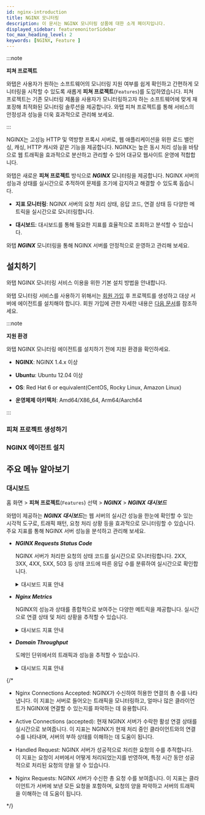 ```yaml
---
id: nginx-introduction
title: NGINX 모니터링
description: 이 문서는 NGINX 모니터링 상품에 대한 소개 페이지입니다.
displayed_sidebar: featuremonitorSidebar
toc_max_heading_level: 2
keywords: [NGINX, Feature ]
---
```


:::note

**피쳐 프로젝트**<ScrollToLink anchor='feature-project' />

와탭은 사용자가 원하는 소프트웨어의 모니터링 지원 여부를 쉽게 확인하고 간편하게 모니터링을 시작할 수 있도록 새롭게 **피쳐 프로젝트**(<code class='Features'>Features</code>)를 도입하였습니다. 피쳐 프로젝트는 기존 모니터링 제품을 사용자가 모니터링하고자 하는 소프트웨어에 맞게 재포장해 최적화된 모니터링 솔루션을 제공합니다. 와탭 피쳐 프로젝트를 통해 서비스의 안정성과 성능을 더욱 효과적으로 관리해 보세요. 

:::

NGINX는 고성능 HTTP 및 역방향 프록시 서버로, 웹 애플리케이션을 위한 로드 밸런싱, 캐싱, HTTP 캐시와 같은 기능을 제공합니다. NGINX는 높은 동시 처리 성능을 바탕으로 웹 트래픽을 효과적으로 분산하고 관리할 수 있어 대규모 웹사이트 운영에 적합합니다.

와탭은 새로운 **피쳐 프로젝트** 방식으로 ***NGINX*** 모니터링을 제공합니다. NGINX 서버의 성능과 상태를 실시간으로 추적하여 문제를 조기에 감지하고 해결할 수 있도록 돕습니다.

* **지표 모니터링**: NGINX 서버의 요청 처리 상태, 응답 코드, 연결 상태 등 다양한 메트릭을 실시간으로 모니터링합니다.

* **대시보드**: 대시보드를 통해 필요한 지표를 효율적으로 조회하고 분석할 수 있습니다.

와탭 ***NGINX*** 모니터링을 통해 NGINX 서버를 안정적으로 운영하고 관리해 보세요.

## 설치하기

와탭 NGINX 모니터링 서비스 이용을 위한 기본 설치 방법을 안내합니다. 

와탭 모니터링 서비스를 사용하기 위해서는 [회원 가입](https://www.whatap.io/ko/signup/) 후 프로젝트를 생성하고 대상 서버에 에이전트를 설치해야 합니다. 회원 가입에 관한 자세한 내용은 [다음 문서](../account/account-manage)를 참조하세요. 

:::note  

**지원 환경**<ScrollToLink anchor='NGINX-supported-env' />

와탭 NGINX 모니터링 에이전트를 설치하기 전에 지원 환경을 확인하세요. 

* **NGINX**: NGINX 1.4.x 이상

* **Ubuntu**: Ubuntu 12.04 이상

* **OS**: Red Hat 6 or equivalent(CentOS, Rocky Linux, Amazon Linux)

* **운영체제 아키텍처**: Amd64/X86_64, Arm64/Aarch64

:::

### 피쳐 프로젝트 생성하기


<CreateFeature /> 

### NGINX 에이전트 설치 

<InstallFeature name='NGINX 에이전트 설치' />

## 주요 메뉴 알아보기

### 대시보드

홈 화면 > **피쳐 프로젝트**(<code class='Features'>Features</code>) 선택 > ***NGINX*** > ***NGINX 대시보드***

와탭이 제공하는 ***NGINX 대시보드***는 웹 서버의 실시간 성능을 한눈에 확인할 수 있는 시각적 도구로, 트래픽 패턴, 요청 처리 상황 등을 효과적으로 모니터링할 수 있습니다. 주요 지표를 통해 NGINX 서버 성능을 분석하고 관리해 보세요.

* ***NGINX Requests Status Code***

  NGINX 서버가 처리한 요청의 상태 코드를 실시간으로 모니터링합니다. 2XX, 3XX, 4XX, 5XX, 503 등 상태 코드에 따른 응답 수를 분류하여 실시간으로 확인합니다.

  <details>
  <summary>대시보드 지표 안내 </summary>
  
  * ***Response2XX***: 정상적으로 처리된 요청을 의미합니다. 서버가 성공적으로 처리한 요청의 수를 실시간으로 표시합니다.

  * ***Response3XX***: 리다이렉트된 요청을 추적합니다. 

  * ***Response4XX***: 잘못된 요청과 같은 클라이언트 오류에 대한 응답을 표시합니다.

  * ***Response5XX***: 서버 오류에 대한 응답 상태를 추적합니다. 

  * ***Response503***: 서비스 불가 오류 상태를 추적합니다.

  </details>

* ***Nginx Metrics***

  NGINX의 성능과 상태를 종합적으로 보여주는 다양한 메트릭을 제공합니다. 실시간으로 연결 상태 및 처리 상황을 추적할 수 있습니다.

  <details>
  <summary>대시보드 지표 안내 </summary>

  * ***NGINX Connections Accepted***: NGINX 서버가 허용한 연결 수를 표시합니다. 

  * ***NGINX Writing***: 클라이언트에게 응답을 쓰고 있는 연결 수를 추적합니다. 

  * ***Active Connections(accepted)***: NGINX 서버가 현재 처리 중인 클라이언트와의 연결 수를 표시합니다. 

  * ***Waiting***: Keep-alive 상태에서 대기 중인 연결을 표시합니다. 

  * ***Handled Request***: NGIMX 서버가 성공적으로 처리한 요청 수를 표시합니다. 

  * ***NGINX Requests***: NGIMX 서버가 수신한 총 요청 수를 실시간으로 추적합니다.

  * ***NGINX Reading***: 클라이언트로부터 요청 데이터를 읽는 중인 연결 수를 표시합니다. 

  </details>


* ***Domain Throughput***

  도메인 단위에서의 트래픽과 성능을 추적할 수 있습니다. 

  <details>
  <summary>대시보드 지표 안내 </summary>
  
  * ***Response Bytes SUM***: 응답으로 전송된 총 바이트 수를 표시합니다. 서버가 처리한 전체 트래픽 양을 모니터링할 수 있습니다.

  * ***Latency Average***: 평균 응답 지연 시간을 표시합니다. 서버의 응답 속도를 평가하는 중요한 지표입니다.

  </details>



{/* 

* Nginx Connections Accepted: NGINX가 수신하여 허용한 연결의 총 수를 나타냅니다. 이 지표는 서버로 들어오는 트래픽을 모니터링하고, 얼마나 많은 클라이언트가 NGINX에 연결할 수 있는지를 파악하는 데 유용합니다.

* Active Connections (accepted): 현재 NGINX 서버가 수락한 활성 연결 상태를 실시간으로 보여줍니다. 이 지표는 NGINX가 현재 처리 중인 클라이언트와의 연결 수를 나타내며, 서버의 부하 상태를 이해하는 데 도움이 됩니다.

* Handled Request: NGINX 서버가 성공적으로 처리한 요청의 수를 추적합니다. 이 지표는 요청이 서버에서 어떻게 처리되었는지를 반영하며, 특정 시간 동안 성공적으로 처리된 요청의 양을 알 수 있습니다.

* Nginx Requests: NGINX 서버가 수신한 총 요청 수를 보여줍니다. 이 지표는 클라이언트가 서버에 보낸 모든 요청을 포함하며, 요청의 양을 파악하고 서버의 트래픽을 이해하는 데 도움이 됩니다. 

*/}